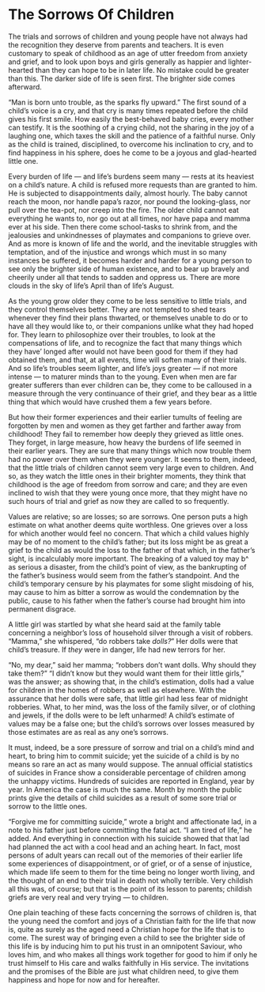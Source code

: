 # The Sorrows Of Children

The trials and sorrows of children and young people have not always had the recognition they deserve from parents and teachers. It is even customary to speak of childhood as an age of utter freedom from anxiety and grief, and to look upon boys and girls generally as happier and lighter-hearted than they can hope to be in later life. No mistake could be greater than this. The darker side of life is seen first. The brighter side comes afterward.

"Man is born unto trouble, as the sparks fly upward." The first sound of a child's voice is a cry, and that cry is many times repeated before the child gives his first smile. How easily the best-behaved baby cries, every mother can testify. It is the soothing of a crying child, not the sharing in the joy of a laughing one, which taxes the skill and the patience of a faithful nurse. Only as the child is trained, disciplined, to overcome his inclination to cry, and to find happiness in his sphere, does he come to be a joyous and glad-hearted little one.

Every burden of life — and life's burdens seem many — rests at its heaviest on a child's nature. A child is refused more requests than are granted to him. He is subjected to disappointments daily, almost hourly. The baby cannot reach the moon, nor handle papa's razor, nor pound the looking-glass, nor pull over the tea-pot, nor creep into the fire. The older child cannot eat everything he wants to, nor go out at all times, nor have papa and mamma ever at his side. Then there come school-tasks to shrink from, and the jealousies and unkindnesses of playmates and companions to grieve over. And as more is known of life and the world, and the inevitable struggles with temptation, and of the injustice and wrongs which must in so many instances be suffered, it becomes harder and harder for a young person to see only the brighter side of human existence, and to bear up bravely and cheerily under all that tends to sadden and oppress us. There are more clouds in the sky of life's April than of life's August.

As the young grow older they come to be less sensitive to little trials, and they control themselves better. They are not tempted to shed tears whenever they find their plans thwarted, or themselves unable to do or to have all they would like to, or their companions unlike what they had hoped for. They learn to philosophize over their troubles, to look at the compensations of life, and to recognize the fact that many things which they have' longed after would not have been good for them if they had obtained them, and that, at all events, time will soften many of their trials. And so life's troubles seem lighter, and life's joys greater — if not more intense — to maturer minds than to the young. Even when men are far greater sufferers than ever children can be, they come to be calloused in a measure through the very continuance of their grief, and they bear as a little thing that which would have crushed them a few years before.

But how their former experiences and their earlier tumults of feeling are forgotten by men and women as they get farther and farther away from childhood! They fail to remember how deeply they grieved as little ones. They forget, in large measure, how heavy the burdens of life seemed in their earlier years. They are sure that many things which now trouble them had no power over them when they were younger. It seems to them, indeed, that the little trials of children cannot seem very large even to children. And so, as they watch the little ones in their brighter moments, they think that childhood is the age of freedom from sorrow and care; and they are even inclined to wish that they were young once more, that they might have no such hours of trial and grief as now they are called to so frequently.

Values are relative; so are losses; so are sorrows. One person puts a high estimate on what another deems quite worthless. One grieves over a loss for which another would feel no concern. That which a child values highly may be of no moment to the child's father; but its loss might be as great a grief to the child as would the loss to the father of that which, in the father's sight, is incalculably more important. The breaking of a valued toy may b^ as serious a disaster, from the child's point of view, as the bankrupting of the father's business would seem from the father's standpoint. And the child's temporary censure by his playmates for some slight misdoing of his, may cause to him as bitter a sorrow as would the condemnation by the public, cause to his father when the father's course had brought him into permanent disgrace.

A little girl was startled by what she heard said at the family table concerning a neighbor's loss of household silver through a visit of robbers. "Mamma," she whispered, "do robbers take *dolls?*" Her dolls were that child's treasure. If *they* were in danger, life had new terrors for her.

"No, my dear," said her mamma; "robbers don't want dolls. Why should they take them?" "I didn't know but they would want them for their little girls," was the answer; as showing that, in the child's estimation, dolls had a value for children in the homes of robbers as well as elsewhere. With the assurance that her dolls were safe, that little girl had less fear of midnight robberies. What, to her mind, was the loss of the family silver, or of clothing and jewels, if the dolls were to be left unharmed! A child's estimate of values may be a false one; but the child's sorrows over losses measured by those estimates are as real as any one's sorrows.

It must, indeed, be a sore pressure of sorrow and trial on a child's mind and heart, to bring him to commit suicide; yet the suicide of a child is by no means so rare an act as many would suppose. The annual official statistics of suicides in France show a considerable percentage of children among the unhappy victims. Hundreds of suicides are reported in England, year by year. In America the case is much the same. Month by month the public prints give the details of child suicides as a result of some sore trial or sorrow to the little ones.

"Forgive me for committing suicide," wrote a bright and affectionate lad, in a note to his father just before committing the fatal act. "I am tired of life," he added. And everything in connection with his suicide showed that that lad had planned the act with a cool head and an aching heart. In fact, most persons of adult years can recall out of the memories of their earlier life some experiences of disappointment, or of grief, or of a sense of injustice, which made life seem to them for the time being no longer worth living, and the thought of an end to their trial in death not wholly terrible. Very childish all this was, of course; but that is the point of its lesson to parents; childish griefs are very real and very trying — to children.

One plain teaching of these facts concerning the sorrows of children is, that the young need the comfort and joys of a Christian faith for the life that now is, quite as surely as the aged need a Christian hope for the life that is to come. The surest way of bringing even a child to see the brighter side of this life is by inducing him to put his trust in an omnipotent Saviour, who loves him, and who makes all things work together for good to him if only he trust himself to His care and walks faithfully in His service. The invitations and the promises of the Bible are just what children need, to give them happiness and hope for now and for hereafter.